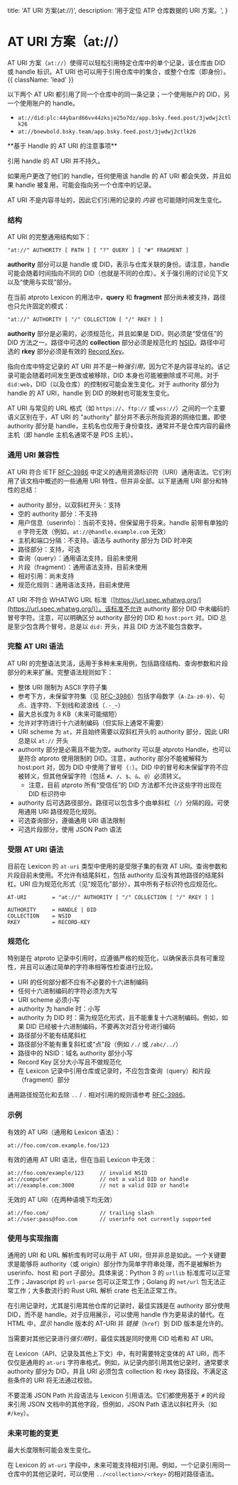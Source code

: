   title: 'AT URI 方案(at://)',
  description:
    '用于定位 ATP 仓库数据的 URI 方案。',
}

# AT URI 方案（at://）

AT URI 方案（`at://`）使得可以轻松引用特定仓库中的单个记录，该仓库由 DID 或 handle 标识。AT URI 也可以用于引用仓库中的集合，或整个仓库（即身份）。{{ className: 'lead' }}

以下两个 AT URI 都引用了同一个仓库中的同一条记录；一个使用账户的 DID，另一个使用账户的 handle。

- `at://did:plc:44ybard66vv44zksje25o7dz/app.bsky.feed.post/3jwdwj2ctlk26`
- `at://bnewbold.bsky.team/app.bsky.feed.post/3jwdwj2ctlk26`

<Note>
**基于 Handle 的 AT URI 的注意事项**

引用 handle 的 AT URI 并不持久。

如果用户更改了他们的 handle，任何使用该 handle 的 AT URI 都会失效，并且如果 handle 被复用，可能会指向另一个仓库中的记录。

AT URI 不是内容寻址的，因此它们引用的记录的 _内容_ 也可能随时间发生变化。
</Note>

### 结构

AT URI 的完整通用结构如下：

```text
"at://" AUTHORITY [ PATH ] [ "?" QUERY ] [ "#" FRAGMENT ]
```

**authority** 部分可以是 handle 或 DID，表示与仓库关联的身份。请注意，handle 可能会随着时间指向不同的 DID（也就是不同的仓库）。关于强引用的讨论见下文以及“使用与实现”部分。

在当前 atproto Lexicon 的用法中，**query** 和 **fragment** 部分尚未被支持，路径也只允许固定的模式：


```text
"at://" AUTHORITY [ "/" COLLECTION [ "/" RKEY ] ]
```

**authority** 部分是必需的，必须规范化，并且如果是 DID，则必须是“受信任”的 DID 方法之一。路径中可选的 **collection** 部分必须是规范化的 [NSID](./nsid)。路径中可选的 **rkey** 部分必须是有效的 [Record Key](./record-key)。

指向仓库中特定记录的 AT URI 并不是一种*强引用*，因为它不是内容寻址的。该记录可能会随着时间发生更改或被移除，DID 本身也可能被删除或不可用。对于 `did:web`，DID（以及仓库）的控制权可能会发生变化。对于 authority 部分为 handle 的 AT URI，handle 到 DID 的映射也可能发生变化。

AT URI 与常见的 URL 格式（如 `https://`、`ftp://` 或 `wss://`）之间的一个主要语义区别在于，AT URI 的 "authority" 部分并不表示所指资源的网络位置。即使 authority 部分是 handle，主机名也仅用于身份查找，通常并不是仓库内容的最终主机（即 handle 主机名通常不是 PDS 主机）。

### 通用 URI 兼容性

AT URI 符合 IETF [RFC-3986](https://www.rfc-editor.org/rfc/rfc3986) 中定义的通用资源标识符（URI）通用语法。它们利用了该文档中概述的一些通用 URI 特性，但并非全部。以下是通用 URI 部分和特性的总结：

- authority 部分，以双斜杠开头：支持
- 空的 authority 部分：不支持
- 用户信息（userinfo）：当前不支持，但保留用于将来。handle 前带有单独的 `@` 字符无效（例如，`at://@handle.example.com` 无效）
- 主机和端口分隔：不支持。语法与 authority 部分为 DID 时冲突
- 路径部分：支持，可选
- 查询（query）：通用语法支持，目前未使用
- 片段（fragment）：通用语法支持，目前未使用
- 相对引用：尚未支持
- 规范化规则：通用语法支持，目前未使用

AT URI 不符合 WHATWG URL 标准（[https://url.spec.whatwg.org/](https://url.spec.whatwg.org/)）。该标准不允许 authority 部分 DID 中未编码的冒号字符。注意，可以明确区分 authority 部分的 DID 和 `host:port` 对。DID 总是至少包含两个冒号，总是以 `did:` 开头，并且 DID 方法不能包含数字。

### 完整 AT URI 语法

AT URI 的完整语法灵活，适用于多种未来用例，包括路径结构、查询参数和片段部分的未来扩展。完整语法规则如下：

- 整体 URI 限制为 ASCII 字符子集
- 参考下方，未保留字符集（见 [RFC-3986](https://www.rfc-editor.org/rfc/rfc3986)）包括字母数字（`A-Za-z0-9`）、句点、连字符、下划线和波浪线（`.-_~`）
- 最大总长度为 8 KB（未来可能缩短）
- 允许对字符进行十六进制编码（但实际上通常不需要）
- URI scheme 为 `at`，并且始终需要以双斜杠开头的 authority 部分，因此 URI 总是以 `at://` 开头
- authority 部分是必需且不能为空。authority 可以是 atproto Handle，也可以是符合 atproto 使用限制的 DID。注意，authority 部分不能被解释为 host:port 对，因为 DID 中使用了冒号（`:`）。DID 中的冒号和未保留字符不应被转义，但其他保留字符（包括 `#`、`/`、`$`、`&`、`@`）必须转义。
  - 注意，目前 atproto 所有“受信任”的 DID 方法都不允许这些字符出现在 DID 标识符中
- authority 后可选路径部分。路径可以包含多个由单斜杠（`/`）分隔的段。可使用通用 URI 路径规范化规则。
- 可选查询部分，遵循通用 URI 语法限制
- 可选片段部分，使用 JSON Path 语法

### 受限 AT URI 语法

目前在 Lexicon 的 `at-uri` 类型中使用的是受限子集的有效 AT URI。查询参数和片段目前未使用。不允许有结尾斜杠，包括 authority 后没有其他路径的结尾斜杠。URI 应为规范化形式（见“规范化”部分），其中所有子标识符也应规范化。


```text
AT-URI        = "at://" AUTHORITY [ "/" COLLECTION [ "/" RKEY ] ]

AUTHORITY     = HANDLE | DID
COLLECTION    = NSID
RKEY          = RECORD-KEY
```


### 规范化

特别是在 atproto 记录中引用时，应遵循严格的规范化，以确保表示具有可重现性，并且可以通过简单的字符串相等性检查进行比较。

- URI 的任何部分都不应有不必要的十六进制编码
- 任何十六进制编码的字符必须为大写
- URI scheme 必须小写
- authority 为 handle 时：小写
- authority 为 DID 时：需为规范化形式，且不能重复十六进制编码。例如，如果 DID 已经被十六进制编码，不要再次对百分号进行编码
- 路径部分不能有结尾斜杠
- 路径部分不能有重复斜杠或“点”段（例如 `/./` 或 `/abc/../`）
- 路径中的 NSID：域名 authority 部分小写
- Record Key 区分大小写且不做规范化
- 在 Lexicon 记录中引用仓库或记录时，不应包含查询（query）和片段（fragment）部分

通用路径规范化和去除 `..` / `.` 相对引用的规则请参考 [RFC-3986](https://www.rfc-editor.org/rfc/rfc3986)。

### 示例

有效的 AT URI（通用和 Lexicon 语法）：

```text
at://foo.com/com.example.foo/123
```

有效的通用 AT URI 语法，但在当前 Lexicon 中无效：

```text
at://foo.com/example/123     // invalid NSID
at://computer                // not a valid DID or handle
at://example.com:3000        // not a valid DID or handle
```

无效的 AT URI（在两种语境下均无效）

```text
at://foo.com/                // trailing slash
at://user:pass@foo.com       // userinfo not currently supported
```


### 使用与实现指南

通用的 URI 和 URL 解析库有时可以用于 AT URI，但并非总是如此。一个关键要求是能够将 authority（或 origin）部分作为简单字符串处理，而不是被解析为 userinfo、host 和 port 子部分。具体来说：Python 3 的 `urllib` 标准库可以正常工作；Javascript 的 `url-parse` 包可以正常工作；Golang 的 `net/url` 包无法正常工作；大多数流行的 Rust URL 解析 crate 也无法正常工作。

在引用记录时，尤其是引用其他仓库的记录时，最佳实践是在 authority 部分使用 DID，而不是 handle。对于应用展示，可以使用 handle 作为更易读的替代。在 HTML 中，*显示* handle 版本的 AT-URI 并 *链接*（`href`）到 DID 版本是允许的。

当需要对其他记录进行*强引用*时，最佳实践是同时使用 CID 哈希和 AT URI。

在 Lexicon（API、记录及其他上下文）中，有时需要特定变体的 AT URI，而不仅仅是通用的 `at-uri` 字符串格式。例如，从记录内部引用其他记录时，通常要求 authority 部分为 DID，并且 URI 必须包含 collection 和 rkey 路径段。不满足这些条件的 URI 将无法通过校验。

不要混淆 JSON Path 片段语法与 Lexicon 引用语法。它们都使用基于 `#` 的片段来引用 JSON 文档中的其他字段，但例如，JSON Path 语法以斜杠开头（如 `#/key`）。

### 未来可能的变更

最大长度限制可能会发生变化。

在 Lexicon 的 `at-uri` 字段中，未来可能支持相对引用。例如，一个记录引用同一仓库中的其他记录时，可以使用 `../<collection>/<rkey>` 的相对路径语法。

